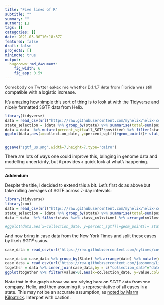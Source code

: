 ```yaml
---
title: "Five lines of R"
subtitle: ""
summary: ""
authors: []
tags: []
categories: []
date: 2021-03-30T10:18:37Z
featured: false
draft: false
projects: []
mininote: true
output: 
  hugodown::md_document:
    fig_width: 6 
    fig_asp: 0.59
---
```


Somebody on Twitter asked me whether B.1.1.7 data from Florida was still compatible with a logistic increase.

It's amazing how simple this sort of thing is to look at with the Tidyverse and nicely formatted SGTF data from [Helix](https://github.com/myhelix/helix-covid19db). 
```r
library(tidyverse)
data = read_csv(url("https://raw.githubusercontent.com/myhelix/helix-covid19db/master/counts_by_state.csv"))
state_selection = (data %>% group_by(state) %>% summarise(total=sum(positive)) %>% filter(total>5000))$state
data = data  %>% mutate(percent_sgtf=all_SGTF/positive) %>% filter(state %in% state_selection)
ggplot(data,aes(x=collection_date, y=percent_sgtf))+geom_point()+ stat_smooth(method = "glm", method.args = list(family = "binomial"), se = FALSE,  fullrange=TRUE) +xlim(lubridate::ymd("2020-12-01"),lubridate::ymd("2021-04-30"))+labs(title="US SGTF",x="Date",y="Percent SGTF")+facet_wrap(~state)+theme_bw()+scale_y_continuous(label=scales::percent)



```

```r


ggsave("sgtf_us.png",width=7,height=7,type="cairo")
```

There are lots of ways one could improve this, bringing in genome data and modelling uncertainty, but it provides a quick look at what's happening.

<hr>

**Addendum**

Despite the title, I decided to extend this a bit. Let's first do as above but take rolling averages of SGTF across 7-day intervals:

```r
library(tidyverse)
library(zoo)
data = read_csv(url("https://raw.githubusercontent.com/myhelix/helix-covid19db/master/counts_by_state.csv"))
state_selection = (data %>% group_by(state) %>% summarise(total=sum(positive)) %>% filter(total>5000))$state
data = data  %>% filter(state %in% state_selection) %>% arrange(collection_date) %>% group_by(state) %>% mutate(all_SGTF = rollsum(all_SGTF,7,na.pad=T),  positive=rollsum(positive,7,na.pad=T), percent_sgtf=all_SGTF/positive)

#ggplot(data,aes(x=collection_date, y=percent_sgtf))+geom_point()+ stat_smooth(method = "glm", method.args = list(family = "binomial"), se = FALSE,  fullrange=TRUE) +xlim(lubridate::ymd("2020-12-01"),lubridate::ymd("2021-04-30"))+labs(x="Date",y="Percent SGTF")+facet_wrap(~state)+theme_bw()+scale_y_continuous(label=scales::percent)
```

And now bring in case data from the New York Times and split these cases by likely SGTF status.

```r
case_data = read_csv(url("https://raw.githubusercontent.com/nytimes/covid-19-data/master/us-states.csv")) %>% rename(State=state)

case_data= case_data %>% group_by(State) %>% arrange(date) %>% mutate(daily_cases=cases-lag(cases)) %>% mutate(smoothed_daily_cases=rollmean(daily_cases,k=7,na.pad=T))
case_data = read_csv(url("https://raw.githubusercontent.com/jasonong/List-of-US-States/master/states.csv"))%>% inner_join(case_data) 
together = data %>% inner_join(case_data,by = c("collection_date"="date","state"="Abbreviation")) %>% mutate(`SGTF cases` = percent_sgtf * smoothed_daily_cases, `non-SGTF cases` = (1-percent_sgtf) * smoothed_daily_cases) %>% select(State,collection_date,`SGTF cases`,`non-SGTF cases`)  %>% pivot_longer(c(`SGTF cases`,`non-SGTF cases`))
ggplot(together %>% filter(value>0),aes(x=collection_date, y=value,color=name))+geom_line()+labs(title="US daily cases by SGTF status",x="Date",y="Daily cases",color="Type")+facet_wrap(~State)+theme_bw()+xlim(lubridate::ymd("2021-1-01"),NA)+scale_y_log10()+scale_color_manual(values=c("blue","red"))+coord_cartesian(ylim=c(10,10000))


```

Note that in the graph above we are relying here on SGTF data from one company, Helix, and then assuming it is representative of all cases in a state. This may not be an accurate assumption, as [noted by Marm Kilpatrick](https://twitter.com/DiseaseEcology/status/1377004446639550468). Interpret with caution.

